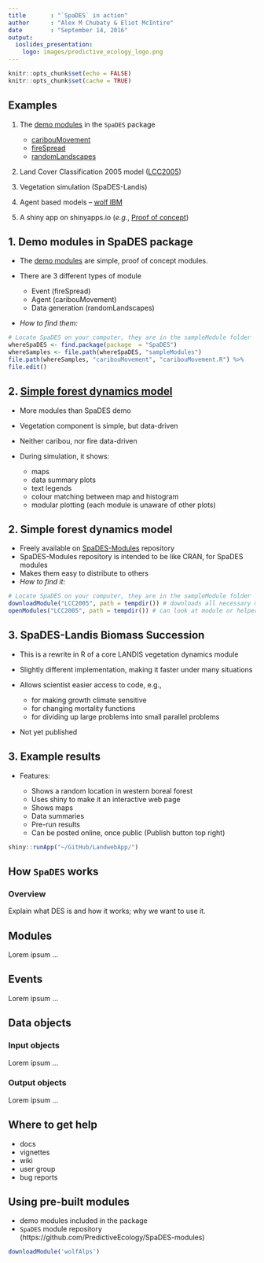 ```yaml
---
title       : "`SpaDES` in action"
author      : "Alex M Chubaty & Eliot McIntire"
date        : "September 14, 2016"
output:
  ioslides_presentation:
    logo: images/predictive_ecology_logo.png
---
```


```r
knitr::opts_chunk$set(echo = FALSE)
knitr::opts_chunk$set(cache = TRUE)
```

## Examples
 
1. The [demo modules](https://github.com/PredictiveEcology/SpaDES/blob/master/inst/sampleModules/SpaDES_sampleModules/SpaDES_sampleModules.Rmd) in the `SpaDES` package
  
    - [caribouMovement](https://github.com/PredictiveEcology/SpaDES/blob/master/inst/sampleModules/caribouMovement/caribouMovement.R)  
    - [fireSpread](https://github.com/PredictiveEcology/SpaDES/blob/master/inst/sampleModules/fireSpread/fireSpread.R)  
    - [randomLandscapes](https://github.com/PredictiveEcology/SpaDES/blob/master/inst/sampleModules/randomLandscapes/randomLandscapes.R)  
            
2. Land Cover Classification 2005 model ([LCC2005](http://htmlpreview.github.io/?https://github.com/PredictiveEcology/SpaDES-modules/blob/master/modules/LCC2005/LCC2005.html))

3. Vegetation simulation (SpaDES-Landis)

4. Agent based models – [wolf IBM](http://htmlpreview.github.io/?https://github.com/PredictiveEcology/SpaDES-modules/blob/master/modules/wolfAlps/wolfAlps.html)

5. A shiny app on shinyapps.io (*e.g.*, [Proof of concept](https://spades.shinyapps.io/ForestChange_ProofOfConcept/))

## 1. Demo modules in SpaDES package

- The [demo modules](https://github.com/PredictiveEcology/SpaDES/blob/development/inst/sampleModules/SpaDES_sampleModules/SpaDES_sampleModules.Rmd) are simple, proof of concept modules.
- There are 3 different types of module

    - Event (fireSpread)
    - Agent (caribouMovement)
    - Data generation (randomLandscapes)
    
- *How to find them:*

```r
# Locate SpaDES on your computer, they are in the sampleModule folder
whereSpaDES <- find.package(package  = "SpaDES")
whereSamples <- file.path(whereSpaDES, "sampleModules")
file.path(whereSamples, "caribouMovement", "caribouMovement.R") %>%
file.edit()
```

## 2. [Simple forest dynamics model](http://htmlpreview.github.io/?https://github.com/PredictiveEcology/SpaDES-modules/blob/master/modules/LCC2005/LCC2005.html)

- More modules than SpaDES demo
- Vegetation component is simple, but data-driven
- Neither caribou, nor fire data-driven
- During simulation, it shows:

    - maps 
    - data summary plots 
    - text legends
    - colour matching between map and histogram
    - modular plotting (each module is unaware of other plots)

## 2. Simple forest dynamics model

- Freely available on [SpaDES-Modules](http://github.com/PredictiveEcology/SpaDES-Modules) repository
- SpaDES-Modules repository is intended to be like CRAN, for SpaDES modules
- Makes them easy to distribute to others
- *How to find it:*

```r
# Locate SpaDES on your computer, they are in the sampleModule folder
downloadModule("LCC2005", path = tempdir()) # downloads all necessary modules
openModules("LCC2005", path = tempdir()) # can look at module or helper file
```

## 3. SpaDES-Landis Biomass Succession 

- This is a rewrite in R of a core LANDIS vegetation dynamics module
- Slightly different implementation, making it faster under many situations
- Allows scientist easier access to code, e.g., 

    - for making growth climate sensitive
    - for changing mortality functions
    - for dividing up large problems into small parallel problems
- Not yet published
    
## 3. Example results

- Features:

    - Shows a random location in western boreal forest
    - Uses shiny to make it an interactive web page
    - Shows maps
    - Data summaries
    - Pre-run results
    - Can be posted online, once public (Publish button top right)

```r
shiny::runApp("~/GitHub/LandwebApp/")
```

## How `SpaDES` works

### Overview

Explain what DES is and how it works; why we want to use it.

## Modules

Lorem ipsum ...

## Events

Lorem ipsum ...

## Data objects

### Input objects

Lorem ipsum ...

### Output objects

Lorem ipsum ...

## Where to get help

- docs
- vignettes
- wiki
- user group
- bug reports

## Using pre-built modules

- demo modules included in the package
- `SpaDES` module repository (https://github.com/PredictiveEcology/SpaDES-modules)

```r
downloadModule('wolfAlps')
```
